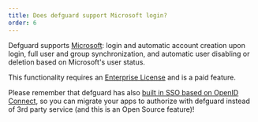```yaml
---
title: Does defguard support Microsoft login?
order: 6
---
```


Defguard supports <a href="https://docs.defguard.net/enterprise/external-openid-providers#microsoft" target="_blank">Microsoft</a>: login and automatic account creation upon login, full user and group synchronization, and automatic user disabling or deletion based on Microsoft's user status.

This functionality requires an <a href="/pricing/">Enterprise License</a> and is a paid feature.

Please remember that defguard has also <a href="https://docs.defguard.net/admin-and-features/openid-connect" target="_blank">built in SSO based on OpenID Connect</a>, so you can migrate your apps to authorize with defguard instead of 3rd party service (and this is an Open Source feature)!
